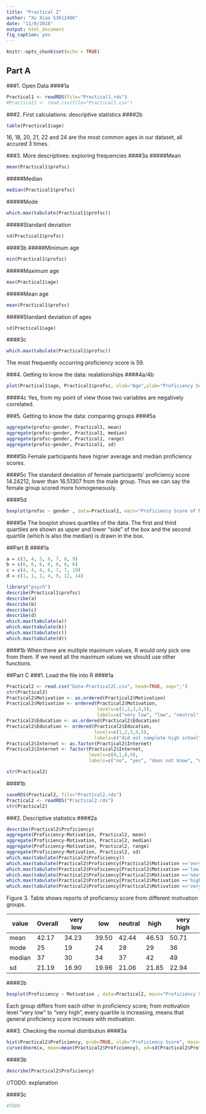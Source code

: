 ```yaml
---
title: "Practical 2"
author: "Xu Xiao S3612406"
date: "11/9/2018"
output: html_document
fig_caption: yes
---
```


```r
knitr::opts_chunk$set(echo = TRUE)
```

## Part A
###1. Open Data
####1a

```r
Practical1 <- readRDS(file="Practical1.rds")
#Practical1 <- read.csv(file="Practical1.csv")
```



###2. First calculations: descriptive statistics
####2b
```r
table(Practical1$age)
```
16, 18, 20, 21, 22 and 24 are the most common ages in our dataset, all accured 3 times.

###3. More descriptives: exploring frequencies
####3a
#####Mean
```r
mean(Practical1$profsc)
```
#####Median
```r
median(Practical1$profsc)
```
#####Mode
```r
which.max(tabulate(Practical1$profsc))
```
#####Standard deviation
```r
sd(Practical1$profsc)
```


####3b
#####Minimum age
```r
min(Practical1$profsc)
```
#####Maximum age
```r
max(Practical1$age)
```
#####Mean age
```r
mean(Practical1$profsc)
```
#####Standard deviation of ages
```r
sd(Practical1$age)
```


####3c
```r
which.max(tabulate(Practical1$profsc))
```
The most frequently occurring proficiency score is 59.



###4. Getting to know the data: realationships
####4a/4b
```r
plot(Practical1$age, Practical1$profsc, xlab="Age",ylab="Proficiency Score", main="Relationship between age of acquisition and L2 proficiency")
```

####4c
Yes, from my point of view those two variables are negatively correlated.


###5. Getting to know the data: comparing groups
####5a
```r
aggregate(profsc~gender, Practical1, mean)
aggregate(profsc~gender, Practical1, median)
aggregate(profsc~gender, Practical1, range)
aggregate(profsc~gender, Practical1, sd)
```
####5b
Female participants have higner average and median proficiency scores.

####5c
The standard deviation of female participants' proficiency score 14.24212, lower than 16.51307 from the male group. Thus we can say the female group scored more homogeneously.

####5d
```r
boxplot(profsc ~ gender , data=Practical1, main="Proficiency Score of Male and Female participants", xlab="Gender", ylab="Proficiency Score")
```

####5e
The boxplot shows quartiles of the data. The first and third quartiles are shown as upper and lower "side" of the box and the second quartile (which is also the median) is drawn in the box.



##Part B
####1a
```r
a = c(3, 4, 5, 6, 7, 8, 9)
b = c(6, 6, 6, 6, 6, 6, 6)
c = c(4, 4, 4, 6, 7, 7, 10)
d = c(1, 1, 1, 4, 9, 12, 14)
```

```r
library("psych")
describe(Practical1$profsc)
describe(a)
describe(b)
describe(c)
describe(d)
which.max(tabulate(a))
which.max(tabulate(b))
which.max(tabulate(c))
which.max(tabulate(d))
```

####1b
When there are multiple maximum values, R would only pick one from them. If we need all the maximum values we should use other functions.



##Part C
###1. Load the file into R
####1a
```r
Practical2 <- read.csv("Data-Practical2C.csv", head=TRUE, sep=";")
str(Practical2)
Practical2$Motivation <- as.ordered(Practical2$Motivation)
Practical2$Motivation <- ordered(Practical2$Motivation,
                                 levels=c(1,2,3,4,5),
                                 labels=c("very low", "low", "neutral", "high", "very high"))
Practical2$Education <- as.ordered(Practical2$Education)
Practical2$Education <- ordered(Practical2$Education,
                                levels=c(1,2,3,4,5),
                                labels=c("did not complete high school", "high school degree", "some college", "college degree", "post-undergraduate"))
Practical2$Internet <- as.factor(Practical2$Internet)
Practical2$Internet <- factor(Practical2$Internet,
                              levels=c(0,1,8,9),
                              labels=c("no", "yes", "does not know", "no answer"))

str(Practical2)
```
####1b
```r
saveRDS(Practical2, file="Practical2.rds")
Practical2 <- readRDS("Practical2.rds")
str(Practical2)
```
###2. Descriptive statistics
####2a
```r
describe(Practical2$Proficiency)
aggregate(Proficiency~Motivation, Practical2, mean)
aggregate(Proficiency~Motivation, Practical2, median)
aggregate(Proficiency~Motivation, Practical2, range)
aggregate(Proficiency~Motivation, Practical2, sd)
which.max(tabulate(Practical2$Proficiency))
which.max(tabulate(Practical2$Proficiency[Practical2$Motivation =='very low']))
which.max(tabulate(Practical2$Proficiency[Practical2$Motivation =='low']))
which.max(tabulate(Practical2$Proficiency[Practical2$Motivation =='neutral']))
which.max(tabulate(Practical2$Proficiency[Practical2$Motivation =='high']))
which.max(tabulate(Practical2$Proficiency[Practical2$Motivation =='very high']))
```
Figure 3. Table shows reports of proficiency score from different motivation groups.

value | Overall | very low | low | neutral | high | very high
- | - | - | - | - | - | -
mean | 42.17 | 34.23 | 39.50 | 42.44 | 46.53 | 50.71
mode | 25 | 19 | 24 | 28 | 29 | 36
median | 37 | 30 | 34 | 37 | 42 | 49
sd | 21.19 | 16.90 | 19.96 | 21.06 | 21.85 | 22.94

####2b
```r
boxplot(Proficiency ~ Motivation , data=Practical2, main="Proficiency Score of Different Motivation Groups", xlab="Motivation", ylab="Proficiency Score")
```

Each group differs from each other in proficiency score; from motivation level "very low" to "very high", every quartile is increasing, means that general proficiency score increses with motivation.


###3. Checking the normal distribution
####3a
```r
hist(Practical2$Proficiency, prob=TRUE, xlab="Proficiency Score", main="Histogram of Proficiency Score")
curve(dnorm(x, mean=mean(Practical2$Proficiency), sd=sd(Practical2$Proficiency)), add=TRUE)
```

####3b
```r
describe(Practical2$Proficiency)
```
//TODO: explanation

####3c
```r
#TODO
```

